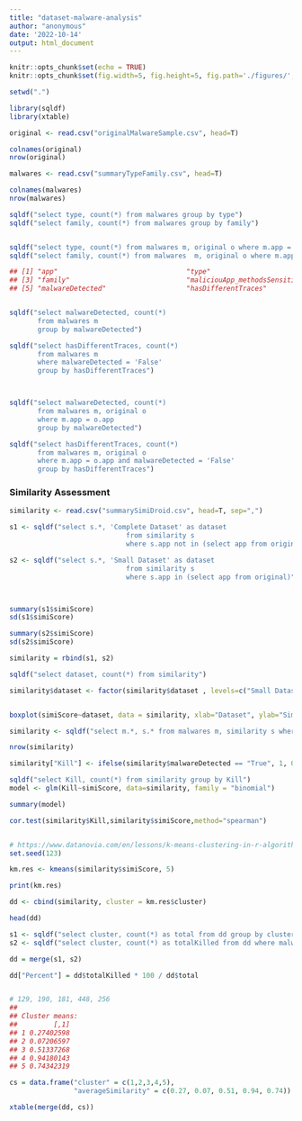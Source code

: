 ```yaml
---
title: "dataset-malware-analysis"
author: "anonymous"
date: '2022-10-14'
output: html_document
---
```


```r
knitr::opts_chunk$set(echo = TRUE)
knitr::opts_chunk$set(fig.width=5, fig.height=5, fig.path='./figures/', dev=c('png', 'pdf'))

setwd(".")

library(sqldf)
library(xtable)
```


```r
original <- read.csv("originalMalwareSample.csv", head=T)

colnames(original)
nrow(original)

malwares <- read.csv("summaryTypeFamily.csv", head=T)

colnames(malwares)
nrow(malwares)

sqldf("select type, count(*) from malwares group by type")
sqldf("select family, count(*) from malwares group by family")


sqldf("select type, count(*) from malwares m, original o where m.app = o.app group by type")
sqldf("select family, count(*) from malwares  m, original o where m.app = o.app group by family")
```


```r
## [1] "app"                                "type"                              
## [3] "family"                             "maliciouApp_methodsSensitiveAccess"
## [5] "malwareDetected"                    "hasDifferentTraces"


sqldf("select malwareDetected, count(*) 
       from malwares m
       group by malwareDetected")

sqldf("select hasDifferentTraces, count(*) 
       from malwares m 
       where malwareDetected = 'False'
       group by hasDifferentTraces")



sqldf("select malwareDetected, count(*) 
       from malwares m, original o 
       where m.app = o.app 
       group by malwareDetected")

sqldf("select hasDifferentTraces, count(*) 
       from malwares m, original o 
       where m.app = o.app and malwareDetected = 'False'
       group by hasDifferentTraces")

```

### Similarity Assessment

```r

similarity <- read.csv("summarySimiDroid.csv", head=T, sep=",")

s1 <- sqldf("select s.*, 'Complete Dataset' as dataset
                             from similarity s
                             where s.app not in (select app from original)")

s2 <- sqldf("select s.*, 'Small Dataset' as dataset
                             from similarity s
                             where s.app in (select app from original)")



summary(s1$simiScore)
sd(s1$simiScore)

summary(s2$simiScore)
sd(s2$simiScore)

similarity = rbind(s1, s2)

sqldf("select dataset, count(*) from similarity")

similarity$dataset <- factor(similarity$dataset , levels=c("Small Dataset", "Complete Dataset"))


boxplot(simiScore~dataset, data = similarity, xlab="Dataset", ylab="Similarity Score")

similarity <- sqldf("select m.*, s.* from malwares m, similarity s where m.app = s.app")

nrow(similarity)

similarity["Kill"] <- ifelse(similarity$malwareDetected == "True", 1, 0)

sqldf("select Kill, count(*) from similarity group by Kill")
model <- glm(Kill~simiScore, data=similarity, family = "binomial")

summary(model)

cor.test(similarity$Kill,similarity$simiScore,method="spearman")


# https://www.datanovia.com/en/lessons/k-means-clustering-in-r-algorith-and-practical-examples/#:~:text=K%2Dmeans%20clustering%20can%20be,number%20of%20cluster%20to%20generate.
set.seed(123)

km.res <- kmeans(similarity$simiScore, 5)

print(km.res)

dd <- cbind(similarity, cluster = km.res$cluster)

head(dd)

s1 <- sqldf("select cluster, count(*) as total from dd group by cluster")
s2 <- sqldf("select cluster, count(*) as totalKilled from dd where malwareDetected = 'True' group by cluster")

dd = merge(s1, s2)

dd["Percent"] = dd$totalKilled * 100 / dd$total


# 129, 190, 181, 448, 256
## 
## Cluster means:
##         [,1]
## 1 0.27402598
## 2 0.07206597
## 3 0.51337268
## 4 0.94180143
## 5 0.74342319

cs = data.frame("cluster" = c(1,2,3,4,5), 
                "averageSimilarity" = c(0.27, 0.07, 0.51, 0.94, 0.74))

xtable(merge(dd, cs))

```

